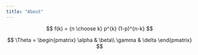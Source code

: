 ```yaml
---
title: "About"
---
```



$$
   f(k) = {n \choose k} p^{k} (1-p)^{n-k}
$$

$$
   \Theta = 
   \begin{pmatrix}
      \alpha & \beta\\
      \gamma & \delta
   \end{pmatrix}
$$
